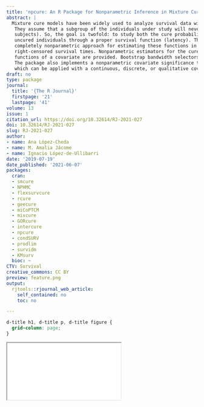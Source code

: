 ```yaml
---
title: 'npcure: An R Package for Nonparametric Inference in Mixture Cure Models'
abstract: |
  Mixture cure models have been widely used to analyze survival data with a cure fraction.
   They assume that a subgroup of the individuals under study will never experience the event (cured
   subjects). So, the goal is twofold: to study both the cure probability and the failure time of the
   uncured individuals through a proper survival function (latency). The R package npcure implements a
   completely nonparametric approach for estimating these functions in mixture cure models, considering
   right-censored survival times. Nonparametric estimators for the cure probability and the latency as
   functions of a covariate are provided. Bootstrap bandwidth selectors for the estimators are included.
   The package also implements a nonparametric covariate significance test for the cure probability,
   which can be applied with a continuous, discrete, or qualitative covariate.
draft: no
type: package
journal:
  title: '{The R Journal}'
  firstpage: '21'
  lastpage: '41'
volume: 13
issue: 1
citation_url: https://doi.org/10.32614/RJ-2021-027
doi: 10.32614/RJ-2021-027
slug: RJ-2021-027
author:
- name: Ana López-Cheda
- name: M. Amalia Jácome
- name: Ignacio López-de-Ullibarri
date: '2019-07-19'
date_published: '2021-06-07'
packages:
  cran:
  - smcure
  - NPHMC
  - flexsurvcure
  - rcure
  - geecure
  - miCoPTCM
  - mixcure
  - GORcure
  - intercure
  - npcure
  - condSURV
  - prodlim
  - survidm
  - KMsurv
  bioc: ~
CTV: Survival
creative_commons: CC BY
preview: feature.png
output:
  rjtools::rjournal_web_article:
    self_contained: no
    toc: no

---
```


```css
d-title h1, d-title p, d-title figure {
  grid-column: page;
}
```

<div class="l-page">
  <object data="RJ-2021-027.pdf" type="application/pdf" style="height:955px;width:100%">
    <iframe src="RJ-2021-027.pdf"></iframe>
  </object>
</div>
